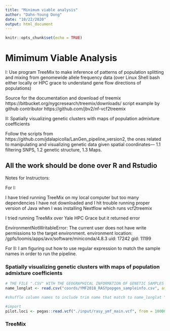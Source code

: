 ```yaml
---
title: "Minimum viable analysis"
author: "Dahn-Young Dong"
date: "10/22/2020"
output: html_document
---
```


```r
knitr::opts_chunk$set(echo = TRUE)
```

# Mimimum Viable Analysis

I: Use program TreeMix to make inference of patterns of population splitting and mixing from genomewide allele frequency data (over Linux Shell bash either locally or HPC grace to understand gene flow directions of populations)

Source for the documentation and download of treemix https://bitbucket.org/nygcresearch/treemix/downloads/
script example by github contributor https://github.com/jbv2/nf-vcf2treemix

II: Spatially visualizing genetic clusters with maps of population admixture coefficients

Follow the scripts from https://github.com/jdalapicolla/LanGen_pipeline_version2, the ones related to manipulating and visualizing genetic data given spatial coordinates--- 1.1 filtering SNPS, 1.2 genetic structure, 1.3 Maps.

All the work should be done over R and Rstudio
-----
Notes for Instructors: 

For I: 

I have tried running TreeMix on my local computer but too many dependencies I have not downloaded and I hit trouble running proper version of Java when I was installing Nextflow which runs vcf2treemix 

I tried running TreeMix over Yale HPC Grace but it returned error

EnvironmentNotWritableError: The current user does not have write permissions to the target environment.
  environment location: /gpfs/loomis/apps/avx/software/miniconda/4.8.3
  uid: 17242
  gid: 11199
  
For II: I am figuring out how to use regular expression to match the sample names in order to run the pipeline. 

### Spatially visualizing genetic clusters with maps of population admixture coefficients

```r
# THE FILE ".CSV" WITH THE GEOGRAPHICAL INFORMATION OF GENETIC SAMPLES IN DECIMALS DEGREES PREFERENCIALLY AND ONE COLUMN WITH LOCALITIES IDs. DIFFERENT INDIVIDUALS MUST HAVE DIFFERENT COORDINATES. IF TWO OR MORE SAMPLES WERE COLLECTED IN THE SAME LOCALITY, CHANGE THE VALUE OF 4TH OR 5TH DECIMAL NUMBER TO SET A DIFFERENCE OF 1 OR 5 METERS. SOME ANALYSES COULD RETURN ERRORS IF THE DIFFERENCES IN METERS BETWEEN INDIVIDUALS IS 0. -- somehow jitter the last digits
name_longlat <- read.csv("coords/YMF2018_RASYpopgen_sampleinfo.csv", as.is = TRUE)[,c(1,3,6,13:14)]

#shuffle column names to include trim name that match to name_longlat "extract" elements


```

```r
#import
pilot.loci <- pegas::read.vcf("./input/rasy_ymf_main.vcf", from = 10000, to = 10999)
```

### TreeMix


